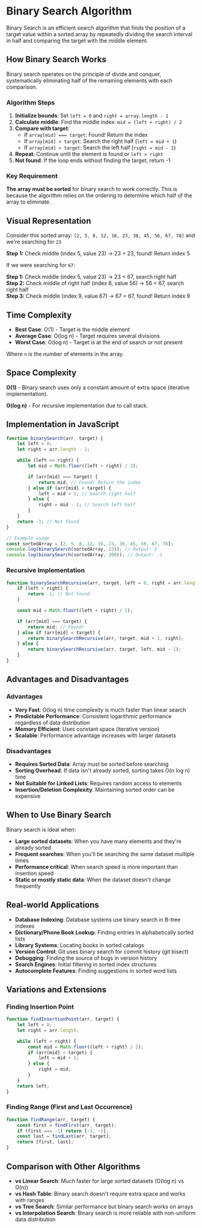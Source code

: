 
# Binary Search Algorithm

Binary Search is an efficient search algorithm that finds the position of a target value within a sorted array by repeatedly dividing the search interval in half and comparing the target with the middle element.

## How Binary Search Works

Binary search operates on the principle of divide and conquer, systematically eliminating half of the remaining elements with each comparison.

### Algorithm Steps

1. **Initialize bounds**: Set `left = 0` and `right = array.length - 1`
2. **Calculate middle**: Find the middle index: `mid = (left + right) / 2`
3. **Compare with target**:
   - If `array[mid] === target`: Found! Return the index
   - If `array[mid] < target`: Search the right half (`left = mid + 1`)
   - If `array[mid] > target`: Search the left half (`right = mid - 1`)
4. **Repeat**: Continue until the element is found or `left > right`
5. **Not found**: If the loop ends without finding the target, return -1

### Key Requirement

**The array must be sorted** for binary search to work correctly. This is because the algorithm relies on the ordering to determine which half of the array to eliminate.

## Visual Representation

Consider this sorted array: `[2, 5, 8, 12, 16, 23, 38, 45, 56, 67, 78]` and we're searching for `23`

**Step 1:** Check middle (index 5, value 23) → 23 = 23, found! Return index 5

If we were searching for `67`:

**Step 1:** Check middle (index 5, value 23) → 23 < 67, search right half <br />
**Step 2:** Check middle of right half (index 8, value 56) → 56 < 67, search right half <br />
**Step 3:** Check middle (index 9, value 67) → 67 = 67, found! Return index 9 <br />

## Time Complexity

- **Best Case**: O(1) - Target is the middle element
- **Average Case**: O(log n) - Target requires several divisions
- **Worst Case**: O(log n) - Target is at the end of search or not present

Where `n` is the number of elements in the array.

## Space Complexity

**O(1)** - Binary search uses only a constant amount of extra space (iterative implementation).

**O(log n)** - For recursive implementation due to call stack.

## Implementation in JavaScript

```js
function binarySearch(arr, target) {
	let left = 0;
	let right = arr.length - 1;

	while (left <= right) {
		let mid = Math.floor((left + right) / 2);

		if (arr[mid] === target) {
			return mid; // Found! Return the index
		} else if (arr[mid] < target) {
			left = mid + 1; // Search right half
		} else {
			right = mid - 1; // Search left half
		}
	}
	return -1; // Not found
}

// Example usage
const sortedArray = [2, 5, 8, 12, 16, 23, 38, 45, 56, 67, 78];
console.log(binarySearch(sortedArray, 23)); // Output: 5
console.log(binarySearch(sortedArray, 100)); // Output: -1
```

### Recursive Implementation

```js
function binarySearchRecursive(arr, target, left = 0, right = arr.length - 1) {
	if (left > right) {
		return -1; // Not found
	}

	const mid = Math.floor((left + right) / 2);

	if (arr[mid] === target) {
		return mid; // Found!
	} else if (arr[mid] < target) {
		return binarySearchRecursive(arr, target, mid + 1, right);
	} else {
		return binarySearchRecursive(arr, target, left, mid - 1);
	}
}
```

## Advantages and Disadvantages

### Advantages

- **Very Fast**: O(log n) time complexity is much faster than linear search
- **Predictable Performance**: Consistent logarithmic performance regardless of data distribution
- **Memory Efficient**: Uses constant space (iterative version)
- **Scalable**: Performance advantage increases with larger datasets

### Disadvantages

- **Requires Sorted Data**: Array must be sorted before searching
- **Sorting Overhead**: If data isn't already sorted, sorting takes O(n log n) time
- **Not Suitable for Linked Lists**: Requires random access to elements
- **Insertion/Deletion Complexity**: Maintaining sorted order can be expensive

## When to Use Binary Search

Binary search is ideal when:

- **Large sorted datasets**: When you have many elements and they're already sorted
- **Frequent searches**: When you'll be searching the same dataset multiple times
- **Performance critical**: When search speed is more important than insertion speed
- **Static or mostly static data**: When the dataset doesn't change frequently

## Real-world Applications

- **Database Indexing**: Database systems use binary search in B-tree indexes
- **Dictionary/Phone Book Lookup**: Finding entries in alphabetically sorted lists
- **Library Systems**: Locating books in sorted catalogs
- **Version Control**: Git uses binary search for commit history (git bisect)
- **Debugging**: Finding the source of bugs in version history
- **Search Engines**: Initial filtering in sorted index structures
- **Autocomplete Features**: Finding suggestions in sorted word lists

## Variations and Extensions

### Finding Insertion Point

```js
function findInsertionPoint(arr, target) {
	let left = 0;
	let right = arr.length;

	while (left < right) {
		const mid = Math.floor((left + right) / 2);
		if (arr[mid] < target) {
			left = mid + 1;
		} else {
			right = mid;
		}
	}
	return left;
}
```

### Finding Range (First and Last Occurrence)

```js
function findRange(arr, target) {
	const first = findFirst(arr, target);
	if (first === -1) return [-1, -1];
	const last = findLast(arr, target);
	return [first, last];
}
```

## Comparison with Other Algorithms

- **vs Linear Search**: Much faster for large sorted datasets (O(log n) vs O(n))
- **vs Hash Table**: Binary search doesn't require extra space and works with ranges
- **vs Tree Search**: Similar performance but binary search works on arrays
- **vs Interpolation Search**: Binary search is more reliable with non-uniform data distribution

<Visualizer />
